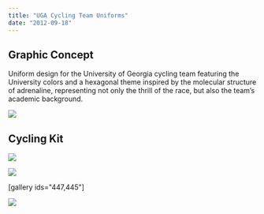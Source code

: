 ```yaml
---
title: "UGA Cycling Team Uniforms"
date: "2012-09-18"
---
```



## Graphic Concept

Uniform design for the University of Georgia cycling team featuring the University colors and a hexagonal theme inspired by the molecular structure of adrenaline, representing not only the thrill of the race, but also the team’s academic background.

![](https://bradford.digital/bradford-digital/wp-content/uploads/uga-cycling_Adrenaline-Molecule.svg)

## Cycling Kit

![](https://bradford.digital/bradford-digital/wp-content/uploads/uga-cycling_shirt.png)

![](https://bradford.digital/bradford-digital/wp-content/uploads/uga-cycling_bib.png)

\[gallery ids="447,445"\]

![](https://bradford.digital/bradford-digital/wp-content/uploads/uga-cycling_team-photo.jpg)
